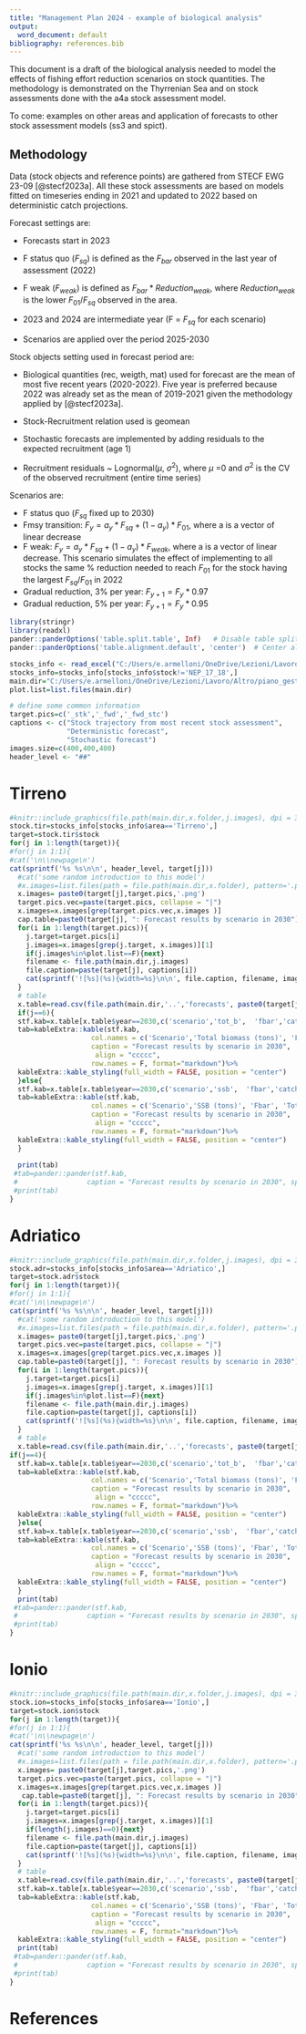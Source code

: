 ```yaml
---
title: "Management Plan 2024 - example of biological analysis"
output:
  word_document: default
bibliography: references.bib
---
```


This document is a draft of the biological analysis needed to model the effects of fishing effort reduction scenarios on stock quantities. The methodology is demonstrated on the Thyrrenian Sea and on stock assessments done with the a4a stock assessment model.

To come: examples on other areas and application of forecasts to other stock assessment models (ss3 and spict).

## Methodology

Data (stock objects and reference points) are gathered from STECF EWG 23-09 [@stecf2023a]. All these stock assessments are based on models fitted on timeseries ending in 2021 and updated to 2022 based on deterministic catch projections.

Forecast settings are:

-   Forecasts start in 2023

-   F status quo ($F_{sq}$) is defined as the $F_{bar}$ observed in the last year of assessment (2022)

-   F weak ($F_{weak}$) is defined as $F_{bar}*Reduction_{weak}$, where $Reduction_{weak}$ is the lower $F_{01}/F_{sq}$ observed in the area.

-   2023 and 2024 are intermediate year (F = $F_{sq}$ for each scenario)

-   Scenarios are applied over the period 2025-2030

Stock objects setting used in forecast period are:

-   Biological quantities (rec, weigth, mat) used for forecast are the mean of most five recent years (2020-2022). Five year is preferred because 2022 was already set as the mean of 2019-2021 given the methodology applied by [@stecf2023a].

-   Stock-Recruitment relation used is geomean

-   Stochastic forecasts are implemented by adding residuals to the expected recruitment (age 1)

-   Recruitment residuals \~ Lognormal($\mu$, $\sigma^2$), where $\mu$ =0 and $\sigma^2$ is the CV of the observed recruitment (entire time series)

Scenarios are:

-   F status quo ($F_{sq}$ fixed up to 2030)
-   Fmsy transition: $F_y = a_y* F_{sq} + (1-a_y) * F_{01}$, where a is a vector of linear decrease
-   F weak: $F_y = a_y* F_{sq} + (1-a_y) * F_{weak}$, where a is a vector of linear decrease. This scenario simulates the effect of implementing to all stocks the same % reduction needed to reach $F_{01}$ for the stock having the largest $F_{sq}/F_{01}$ in 2022
-   Gradual reduction, 3% per year: $F_{y+1} = F_{y} * 0.97$
-   Gradual reduction, 5% per year: $F_{y+1} = F_{y} * 0.95$

\newpage

```r
library(stringr)
library(readxl)
pander::panderOptions('table.split.table', Inf)   # Disable table splitting in Word
pander::panderOptions('table.alignment.default', 'center')  # Center align columns by default

stocks_info <- read_excel("C:/Users/e.armelloni/OneDrive/Lezioni/Lavoro/Altro/piano_gestione/data/stocks_info.xlsx")
stocks_info=stocks_info[stocks_info$stock!='NEP_17_18',]
main.dir="C:/Users/e.armelloni/OneDrive/Lezioni/Lavoro/Altro/piano_gestione/results/plots"
plot.list=list.files(main.dir)

# define some common information
target.pics=c('_stk','_fwd','_fwd_stc')
captions <- c("Stock trajectory from most recent stock assessment", 
              "Deterministic forecast",
              "Stochastic forecast")
images.size=c(400,400,400)
header_level <- "##"
```

# Tirreno

```r
#knitr::include_graphics(file.path(main.dir,x.folder,j.images), dpi = 300)
stock.tir=stocks_info[stocks_info$area=='Tirreno',]
target=stock.tir$stock
for(j in 1:length(target)){
#for(j in 1:1){
#cat('\n\\newpage\n')
cat(sprintf('%s %s\n\n', header_level, target[j]))
  #cat('some random introduction to this model')
  #x.images=list.files(path = file.path(main.dir,x.folder), pattern='.png')
  x.images= paste0(target[j],target.pics,'.png')
  target.pics.vec=paste(target.pics, collapse = "|")
  x.images=x.images[grep(target.pics.vec,x.images )]
  cap.table=paste0(target[j], ": Forecast results by scenario in 2030")
  for(i in 1:length(target.pics)){
    j.target=target.pics[i]
    j.images=x.images[grep(j.target, x.images)][1]
    if(j.images%in%plot.list==F){next}
    filename <- file.path(main.dir,j.images)
    file.caption=paste(target[j], captions[i])
    cat(sprintf('![%s](%s){width=%s}\n\n', file.caption, filename, images.size[i]))
  }
  # table
  x.table=read.csv(file.path(main.dir,'..','forecasts', paste0(target[j],'_summary.csv')))
  if(j==6){
  stf.kab=x.table[x.table$year==2030,c('scenario','tot_b',  'fbar','catch_tot', 'catch_ita_otb')]  
  tab=kableExtra::kable(stf.kab,
                    col.names = c('Scenario','Total biomass (tons)', 'Fbar', 'Total Catches (tons)',  'Catches from Italian trawlers (tons)'),
                    caption = "Forecast results by scenario in 2030",
                     align = "ccccc",
                    row.names = F, format="markdown")%>%
  kableExtra::kable_styling(full_width = FALSE, position = "center")
  }else{
  stf.kab=x.table[x.table$year==2030,c('scenario','ssb',  'fbar','catch_tot', 'catch_ita_otb')]  
  tab=kableExtra::kable(stf.kab,
                    col.names = c('Scenario','SSB (tons)', 'Fbar', 'Total Catches (tons)',  'Catches from Italian trawlers (tons)'),
                    caption = "Forecast results by scenario in 2030",
                     align = "ccccc",
                    row.names = F, format="markdown")%>%
  kableExtra::kable_styling(full_width = FALSE, position = "center")
  }
  
  print(tab)
 #tab=pander::pander(stf.kab,
 #                 caption = "Forecast results by scenario in 2030", split.table = Inf)
 #print(tab)
}

```

\newpage

# Adriatico

```r
#knitr::include_graphics(file.path(main.dir,x.folder,j.images), dpi = 300)
stock.adr=stocks_info[stocks_info$area=='Adriatico',]
target=stock.adr$stock
for(j in 1:length(target)){
#for(j in 1:1){
#cat('\n\\newpage\n')
cat(sprintf('%s %s\n\n', header_level, target[j]))
  #cat('some random introduction to this model')
  #x.images=list.files(path = file.path(main.dir,x.folder), pattern='.png')
  x.images= paste0(target[j],target.pics,'.png')
  target.pics.vec=paste(target.pics, collapse = "|")
  x.images=x.images[grep(target.pics.vec,x.images )]
  cap.table=paste0(target[j], ": Forecast results by scenario in 2030")
  for(i in 1:length(target.pics)){
    j.target=target.pics[i]
    j.images=x.images[grep(j.target, x.images)][1]
    if(j.images%in%plot.list==F){next}
    filename <- file.path(main.dir,j.images)
    file.caption=paste(target[j], captions[i])
    cat(sprintf('![%s](%s){width=%s}\n\n', file.caption, filename, images.size[i]))
  }
  # table
  x.table=read.csv(file.path(main.dir,'..','forecasts', paste0(target[j],'_summary.csv')))
if(j==4){
  stf.kab=x.table[x.table$year==2030,c('scenario','tot_b',  'fbar','catch_tot', 'catch_ita_otb')]  
  tab=kableExtra::kable(stf.kab,
                    col.names = c('Scenario','Total biomass (tons)', 'Fbar', 'Total Catches (tons)',  'Catches from Italian trawlers (tons)'),
                    caption = "Forecast results by scenario in 2030",
                     align = "ccccc",
                    row.names = F, format="markdown")%>%
  kableExtra::kable_styling(full_width = FALSE, position = "center")
  }else{
  stf.kab=x.table[x.table$year==2030,c('scenario','ssb',  'fbar','catch_tot', 'catch_ita_otb')]  
  tab=kableExtra::kable(stf.kab,
                    col.names = c('Scenario','SSB (tons)', 'Fbar', 'Total Catches (tons)',  'Catches from Italian trawlers (tons)'),
                    caption = "Forecast results by scenario in 2030",
                     align = "ccccc",
                    row.names = F, format="markdown")%>%
  kableExtra::kable_styling(full_width = FALSE, position = "center")
  }
  print(tab)
 #tab=pander::pander(stf.kab,
 #                 caption = "Forecast results by scenario in 2030", split.table = Inf)
 #print(tab)
}

```

\newpage

# Ionio

```r
#knitr::include_graphics(file.path(main.dir,x.folder,j.images), dpi = 300)
stock.ion=stocks_info[stocks_info$area=='Ionio',]
target=stock.ion$stock
for(j in 1:length(target)){
#for(j in 1:1){
#cat('\n\\newpage\n')
cat(sprintf('%s %s\n\n', header_level, target[j]))
  #cat('some random introduction to this model')
  #x.images=list.files(path = file.path(main.dir,x.folder), pattern='.png')
  x.images= paste0(target[j],target.pics,'.png')
  target.pics.vec=paste(target.pics, collapse = "|")
  x.images=x.images[grep(target.pics.vec,x.images )]
   cap.table=paste0(target[j], ": Forecast results by scenario in 2030")
  for(i in 1:length(target.pics)){
    j.target=target.pics[i]
    j.images=x.images[grep(j.target, x.images)][1]
    if(length(j.images)==0){next}
    filename <- file.path(main.dir,j.images)
    file.caption=paste(target[j], captions[i])
    cat(sprintf('![%s](%s){width=%s}\n\n', file.caption, filename, images.size[i]))
  }
  # table
  x.table=read.csv(file.path(main.dir,'..','forecasts', paste0(target[j],'_summary.csv')))
  stf.kab=x.table[x.table$year==2030,c('scenario','ssb',  'fbar','catch_tot', 'catch_ita_otb')]  
  tab=kableExtra::kable(stf.kab,
                    col.names = c('Scenario','SSB (tons)', 'Fbar', 'Total Catches (tons)',  'Catches from Italian trawlers (tons)'),
                    caption = "Forecast results by scenario in 2030",
                     align = "ccccc",
                    row.names = F, format="markdown")%>%
  kableExtra::kable_styling(full_width = FALSE, position = "center")
  print(tab)
 #tab=pander::pander(stf.kab,
 #                 caption = "Forecast results by scenario in 2030", split.table = Inf)
 #print(tab)
}

```


# References

